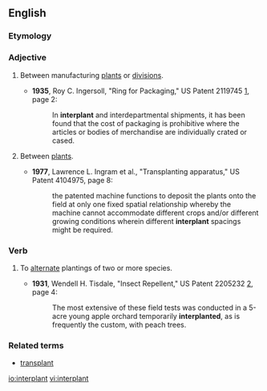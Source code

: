 ==English==

===Etymology===

{{prefix|inter|plant|lang=en}}

===Adjective===
{{en-adj|-}}

# {{context|manufacturing|lang=en}} Between manufacturing [[plant]]s or [[division]]s.
#* '''1935''', Roy C. Ingersoll, "Ring for Packaging," US Patent 2119745 [http://www.google.com/patents?id=-dpIAAAAEBAJ], page 2:
#*: In '''interplant''' and interdepartmental shipments, it has been found that the cost of packaging is prohibitive where the articles or bodies of merchandise are individually crated or cased.
# {{context|agriculture|lang=en}} Between [[plant]]s.
#* '''1977''', Lawrence L. Ingram et al., "Transplanting apparatus," US Patent 4104975, page 8:
#*: the patented machine functions to deposit the plants onto the field at only one fixed spatial relationship whereby the machine cannot accommodate different crops and/or different growing conditions wherein different '''interplant''' spacings might be required. 

===Verb===
{{en-verb}}

# {{context|agriculture|lang=en}} To [[alternate]] plantings of two or more species.
#* '''1931''', Wendell H. Tisdale, "Insect Repellent," US Patent 2205232 [http://www.google.com/patents?id=JFplAAAAEBAJ], page 4:
#*: The most extensive of these field tests was conducted in a 5-acre young apple orchard temporarily '''interplanted''', as is frequently the custom, with peach trees.

===Related terms===
* [[transplant]]

[[io:interplant]]
[[vi:interplant]]